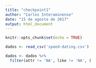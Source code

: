 ```yaml
---
title: "checkpoint1"
author: "Carlos Interaminense"
date: "15 de agosto de 2017"
output: html_document
---
```


```r
knitr::opts_chunk$set(echo = TRUE)
```

```r
dados <- read_csv('speed-dating.csv')

dados <- dados %>%
  filter(attr != 'NA', like != 'NA', )


```

